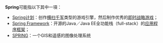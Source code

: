 '''Spring'''可能指以下其中一項：
* [[Spring计划|Spring计划]]：创作[[横扫千军|横扫千军]]类型的游戏引擎，然后制作优秀的[[即时战略游戏|即时战略游戏]]；
* [[Spring_Framework|Spring Framework]]：开源的Java／Java EE全功能栈（full-stack）的[[框架|应用程序框架]]；
* [[SPRING|SPRING]]：一个GIS和遥感的图像处理系统

{{disambig|cat=非中文名称消歧义}}